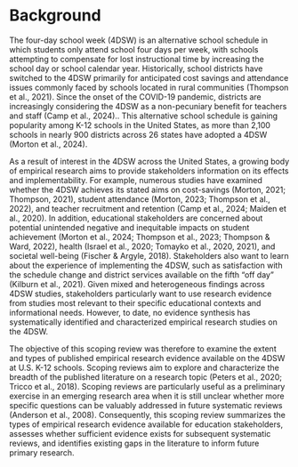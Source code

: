 # Background

The four-day school week (4DSW) is an alternative school schedule in which students only attend school four days per week, with schools attempting to compensate for lost instructional time by increasing the school day or school calendar year. Historically, school districts have switched to the 4DSW primarily for anticipated cost savings and attendance issues commonly faced by schools located in rural communities (Thompson et al., 2021). Since the onset of the COVID-19 pandemic, districts are increasingly considering the 4DSW as a non-pecuniary benefit for teachers and staff (Camp et al., 2024).. This alternative school schedule is gaining popularity among K-12 schools in the United States, as more than 2,100 schools in nearly 900 districts across 26 states have adopted a 4DSW (Morton et al., 2024). 

As a result of interest in the 4DSW across the United States, a growing body of empirical research aims to provide stakeholders information on its effects and implementability. For example, numerous studies have examined whether the 4DSW achieves its stated aims on cost-savings (Morton, 2021; Thompson, 2021), student attendance (Morton, 2023; Thompson et al., 2022), and teacher recruitment and retention (Camp et al., 2024; Maiden et al., 2020). In addition, educational stakeholders are concerned about potential unintended negative and inequitable impacts on student achievement (Morton et al., 2024; Thompson et al., 2023; Thompson & Ward, 2022), health (Israel et al., 2020; Tomayko et al., 2020, 2021), and societal well-being (Fischer & Argyle, 2018). Stakeholders also want to learn about the experience of implementing the 4DSW, such as satisfaction with the schedule change and district services available on the fifth “off day” (Kilburn et al., 2021). Given mixed and heterogeneous findings across 4DSW studies, stakeholders particularly want to use research evidence from studies most relevant to their specific educational contexts and informational needs. However, to date, no evidence synthesis has systematically identified and characterized empirical research studies on the 4DSW.

The objective of this scoping review was therefore to examine the extent and types of published empirical research evidence available on the 4DSW at U.S. K-12 schools. Scoping reviews aim to explore and characterize the breadth of the published literature on a research topic (Peters et al., 2020; Tricco et al., 2018). Scoping reviews are particularly useful as a preliminary exercise in an emerging research area when it is still unclear whether more specific questions can be valuably addressed in future systematic reviews (Anderson et al., 2008). Consequently, this scoping review summarizes the types of empirical research evidence available for education stakeholders, assesses whether sufficient evidence exists for subsequent systematic reviews, and identifies existing gaps in the literature to inform future primary research.
